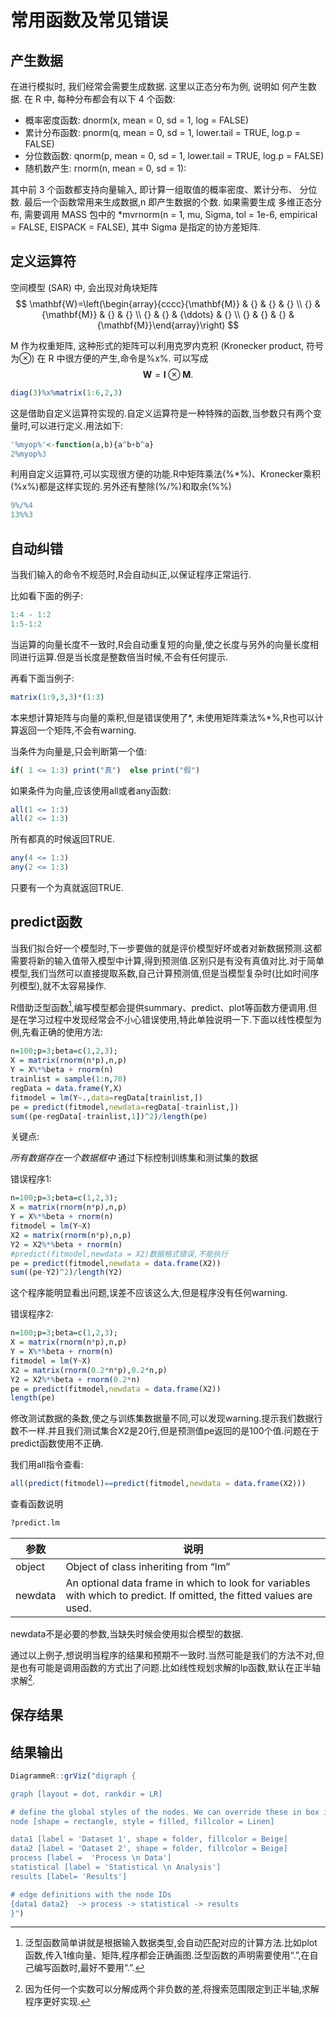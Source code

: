 \mainmatter

# 常用函数及常见错误


## 产生数据

在进行模拟时, 我们经常会需要生成数据. 这里以正态分布为例, 说明如 何产生数据. 在 R 中, 每种分布都会有以下 4 个函数:

* 概率密度函数:  dnorm(x, mean = 0, sd = 1, log = FALSE)
* 累计分布函数:  pnorm(q, mean = 0, sd = 1, lower.tail = TRUE, log.p = FALSE)
*	分位数函数:  qnorm(p, mean = 0, sd = 1, lower.tail = TRUE, log.p = FALSE)
*	随机数产生:  rnorm(n, mean = 0, sd = 1):


其中前 3 个函数都支持向量输入, 即计算一组取值的概率密度、累计分布、 分位数. 最后一个函数常用来生成数据,n 即产生数据的个数. 如果需要生成 多维正态分布, 需要调用 MASS 包中的 
*mvrnorm(n = 1, mu, Sigma, tol = 1e-6, empirical = FALSE, EISPACK = FALSE), 
其中 Sigma 是指定的协方差矩阵.

## 定义运算符


空间模型 (SAR) 中, 会出现对角块矩阵 $$ \mathbf{W}=\left(\begin{array}{cccc}{\mathbf{M}} & {} & {} & {} \\ {} & {\mathbf{M}} & {} & {} \\ {} & {} & {\ddots} & {} \\ {} & {} & {} & {\mathbf{M}}\end{array}\right) $$

M 作为权重矩阵, 这种形式的矩阵可以利用克罗内克积 (Kronecker product, 符号为$\otimes$) 在 R 中很方便的产生,命令是%x%.
可以写成$$\mathbf{W} = \mathbf{I} \otimes \mathbf{M}.$$

```r
diag(3)%x%matrix(1:6,2,3)
```


这是借助自定义运算符实现的.自定义运算符是一种特殊的函数,当参数只有两个变量时,可以进行定义.用法如下:

```r
'%myop%'<-function(a,b){a^b+b^a}
2%myop%3
```

利用自定义运算符,可以实现很方便的功能.R中矩阵乘法(%*%)、Kronecker乘积(%x%)都是这样实现的.另外还有整除(%/%)和取余(%%)
```r
9%/%4
13%%3
```

## 自动纠错

当我们输入的命令不规范时,R会自动纠正,以保证程序正常运行.

比如看下面的例子:

```r
1:4 - 1:2
1:5-1:2
```

当运算的向量长度不一致时,R会自动重复短的向量,使之长度与另外的向量长度相同进行运算.但是当长度是整数倍当时候,不会有任何提示.

再看下面当例子:
```r
matrix(1:9,3,3)*(1:3)
```
本来想计算矩阵与向量的乘积,但是错误使用了\*,
未使用矩阵乘法%\*%,R也可以计算返回一个矩阵,不会有warning.

当条件为向量是,只会判断第一个值:
```r
if( 1 <= 1:3) print("真")  else print("假")
```

如果条件为向量,应该使用all或者any函数:
```r
all(1 <= 1:3)
all(2 <= 1:3)
```
所有都真的时候返回TRUE.

```r
any(4 <= 1:3)
any(2 <= 1:3)
```
只要有一个为真就返回TRUE.


## predict函数
当我们拟合好一个模型时,下一步要做的就是评价模型好坏或者对新数据预测.这都需要将新的输入值带入模型中计算,得到预测值.区别只是有没有真值对比.对于简单模型,我们当然可以直接提取系数,自己计算预测值,但是当模型复杂时(比如时间序列模型),就不太容易操作.

R借助泛型函数[^1],编写模型都会提供summary、predict、plot等函数方便调用.但是在学习过程中发现经常会不小心错误使用,特此单独说明一下.下面以线性模型为例,先看正确的使用方法:
```r
n=100;p=3;beta=c(1,2,3);
X = matrix(rnorm(n*p),n,p)
Y = X%*%beta + rnorm(n)
trainlist = sample(1:n,70)
regData = data.frame(Y,X)
fitmodel = lm(Y~.,data=regData[trainlist,])
pe = predict(fitmodel,newdata=regData[-trainlist,])
sum((pe-regData[-trainlist,1])^2)/length(pe)
```

关键点:

*所有数据存在一个数据框中
*通过下标控制训练集和测试集的数据


错误程序1:
```r
n=100;p=3;beta=c(1,2,3);
X = matrix(rnorm(n*p),n,p)
Y = X%*%beta + rnorm(n)
fitmodel = lm(Y~X)
X2 = matrix(rnorm(n*p),n,p)
Y2 = X2%*%beta + rnorm(n)
#predict(fitmodel,newdata = X2)数据格式错误,不能执行
pe = predict(fitmodel,newdata = data.frame(X2))
sum((pe-Y2)^2)/length(Y2)
```
这个程序能明显看出问题,误差不应该这么大,但是程序没有任何warning.


错误程序2:
```r
n=100;p=3;beta=c(1,2,3);
X = matrix(rnorm(n*p),n,p)
Y = X%*%beta + rnorm(n)
fitmodel = lm(Y~X)
X2 = matrix(rnorm(0.2*n*p),0.2*n,p)
Y2 = X2%*%beta + rnorm(0.2*n)
pe = predict(fitmodel,newdata = data.frame(X2))
length(pe)
```
修改测试数据的条数,使之与训练集数据量不同,可以发现warning.提示我们数据行数不一样.并且我们测试集合X2是20行,但是预测值pe返回的是100个值.问题在于predict函数使用不正确.

我们用all指令查看:
```r
all(predict(fitmodel)==predict(fitmodel,newdata = data.frame(X2)))
```


查看函数说明
```r
?predict.lm
```
|参数|说明|
| --- | ------------------ |
|object| Object of class inheriting from "lm"|
|newdata | An optional data frame in which to look for variables with which to predict. If omitted, the fitted values are used.|

newdata不是必要的参数,当缺失时候会使用拟合模型的数据.

通过以上例子,想说明当程序的结果和预期不一致时.当然可能是我们的方法不对,但是也有可能是调用函数的方式出了问题.比如线性规划求解的lp函数,默认在正半轴求解[^n].

## 保存结果


## 结果输出


```r
DiagrammeR::grViz("digraph {

graph [layout = dot, rankdir = LR]

# define the global styles of the nodes. We can override these in box if we wish
node [shape = rectangle, style = filled, fillcolor = Linen]

data1 [label = 'Dataset 1', shape = folder, fillcolor = Beige]
data2 [label = 'Dataset 2', shape = folder, fillcolor = Beige]
process [label =  'Process \n Data']
statistical [label = 'Statistical \n Analysis']
results [label= 'Results']

# edge definitions with the node IDs
{data1 data2}  -> process -> statistical -> results
}")
```


[^1]:泛型函数简单讲就是根据输入数据类型,会自动匹配对应的计算方法.比如plot函数,传入1维向量、矩阵,程序都会正确画图.泛型函数的声明需要使用“.",在自己编写函数时,最好不要用“.”.
[^n]:因为任何一个实数可以分解成两个非负数的差,将搜索范围限定到正半轴,求解程序更好实现.
